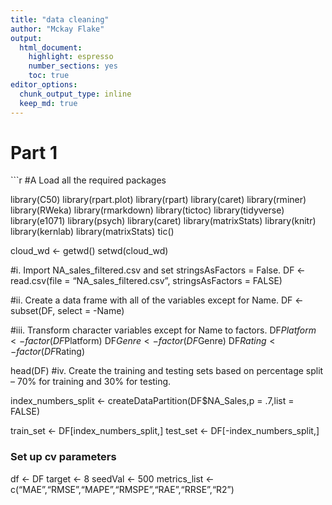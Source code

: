 ---
title: "data cleaning"
author: "Mckay Flake"
output:
  html_document:
    highlight: espresso
    number_sections: yes
    toc: true
editor_options: 
  chunk_output_type: inline
  keep_md: true
---




# Part 1
```{r Set up, data import, data exploration, data partitioning, and inspection code}
#A Load all the required packages 

library(C50)
library(rpart.plot)
library(rpart)
library(caret)
library(rminer)
library(RWeka)
library(rmarkdown)
library(tictoc)
library(tidyverse) 
library(e1071)
library(psych)
library(caret)
library(matrixStats)
library(knitr)
library(kernlab)
library(matrixStats)
tic()

cloud_wd <- getwd()
setwd(cloud_wd)

#i. Import NA_sales_filtered.csv and set stringsAsFactors = False.
DF <- read.csv(file = "NA_sales_filtered.csv", stringsAsFactors = FALSE)

#ii. Create a data frame with all of the variables except for Name.
DF <- subset(DF, select = -Name)

#iii. Transform character variables except for Name to factors.
DF$Platform <- factor(DF$Platform)
DF$Genre <- factor(DF$Genre)
DF$Rating <- factor(DF$Rating)

head(DF)
#iv. Create the training and testing sets based on percentage split – 70% for training and 30% for testing.

index_numbers_split <- createDataPartition(DF$NA_Sales,p = .7,list = FALSE)

train_set <- DF[index_numbers_split,]
test_set <- DF[-index_numbers_split,]

###  Set up cv parameters

df <- DF
target <- 8
seedVal <- 500
metrics_list <- c("MAE","RMSE","MAPE","RMSPE","RAE","RRSE","R2")

